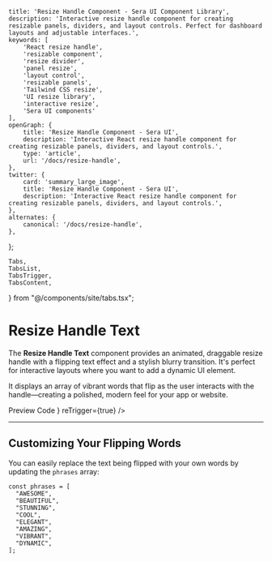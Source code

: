     title: 'Resize Handle Component - Sera UI Component Library',
    description: 'Interactive resize handle component for creating resizable panels, dividers, and layout controls. Perfect for dashboard layouts and adjustable interfaces.',
    keywords: [
        'React resize handle',
        'resizable component',
        'resize divider',
        'panel resize',
        'layout control',
        'resizable panels',
        'Tailwind CSS resize',
        'UI resize library',
        'interactive resize',
        'Sera UI components'
    ],
    openGraph: {
        title: 'Resize Handle Component - Sera UI',
        description: 'Interactive React resize handle component for creating resizable panels, dividers, and layout controls.',
        type: 'article',
        url: '/docs/resize-handle',
    },
    twitter: {
        card: 'summary_large_image',
        title: 'Resize Handle Component - Sera UI',
        description: 'Interactive React resize handle component for creating resizable panels, dividers, and layout controls.',
    },
    alternates: {
        canonical: '/docs/resize-handle',
    },
};

    Tabs,
    TabsList,
    TabsTrigger,
    TabsContent,
} from "@/components/site/tabs.tsx";

<AI dir="left"/>

# Resize Handle Text

The **Resize Handle Text** component provides an animated, draggable resize handle with a flipping text effect and a stylish blurry transition. It's perfect for interactive layouts where you want to add a dynamic UI element.

It displays an array of vibrant words that flip as the user interacts with the handle—creating a polished, modern feel for your app or website.

<Tabs defaultValue="preview" className="mt-4">
  <TabsList>
    <TabsTrigger value="preview">Preview</TabsTrigger>
    <TabsTrigger value="code">Code</TabsTrigger>
  </TabsList>
  <TabsContent value="preview">
    <ComponentRenderer component={<ResizeHandle />} reTrigger={true} />
  </TabsContent>
  <TabsContent value="code">
    <CodeBlock filePath="src/app/docs/resize-handle/resize-handle.tsx" />
  </TabsContent>
</Tabs>

---

## Customizing Your Flipping Words

You can easily replace the text being flipped with your own words by updating the `phrases` array:

```tsx
const phrases = [
  "AWESOME",
  "BEAUTIFUL",
  "STUNNING",
  "COOL",
  "ELEGANT",
  "AMAZING",
  "VIBRANT",
  "DYNAMIC",
];
